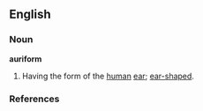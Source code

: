 {{webster}}

==English==

===Noun===
'''auriform'''
# Having the form of the [[human]] [[ear]]; [[ear-shaped]].

===References===
{{R:Webster 1913}}